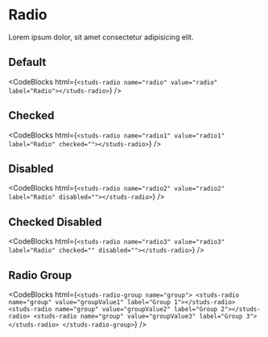 # Radio

Lorem ipsum dolor, sit amet consectetur adipisicing elit.

## Default

<studs-radio name="radio" value="radio" label="Radio"></studs-radio>

<CodeBlocks
  html={`
<studs-radio name="radio" value="radio" label="Radio"></studs-radio>
  `}
/>

## Checked

<studs-radio name="radio1" value="radio1" label="Radio" checked=""></studs-radio>

<CodeBlocks
  html={`
<studs-radio name="radio1" value="radio1" label="Radio" checked=""></studs-radio>
  `}
/>

## Disabled

<studs-radio name="radio2" value="radio2" label="Radio" disabled=""></studs-radio>

<CodeBlocks
  html={`
<studs-radio name="radio2" value="radio2" label="Radio" disabled=""></studs-radio>
  `}
/>

## Checked Disabled

<studs-radio name="radio3" value="radio3" label="Radio" checked="" disabled=""></studs-radio>

<CodeBlocks
  html={`
<studs-radio name="radio3" value="radio3" label="Radio" checked="" disabled=""></studs-radio>
  `}
/>

## Radio Group

<studs-radio-group name="group">
    <studs-radio name="group" value="groupValue1" label="Group 1"></studs-radio>
    <studs-radio name="group" value="groupValue2" label="Group 2"></studs-radio>
    <studs-radio name="group" value="groupValue3" label="Group 3"></studs-radio>
</studs-radio-group>

<CodeBlocks
  html={`
<studs-radio-group name="group">
    <studs-radio name="group" value="groupValue1" label="Group 1"></studs-radio>
    <studs-radio name="group" value="groupValue2" label="Group 2"></studs-radio>
    <studs-radio name="group" value="groupValue3" label="Group 3"></studs-radio>
</studs-radio-group>
  `}
/>
